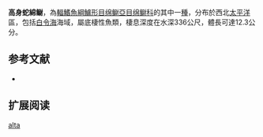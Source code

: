 {{Speciesbox
| name = 高身蛇綿鳚
| image = 
| status = NE
| status_system = IUCN3.1
| genus = Lycenchelys
| species = alta
| authority = [[Toyoshima|Toyoshima]], 1985
| synonyms = *''Lycenchelys altus''<br /><small>Toyoshima, 1985</small>
}}

'''高身蛇綿鳚'''，為[[輻鰭魚綱|輻鰭魚綱]][[鱸形目|鱸形目]][[绵鳚亞目|绵鳚亞目]][[绵鳚科|绵鳚科]]的其中一[[種|種]]，分布於西北[[太平洋|太平洋]]區，包括[[白令海|白令海]]海域，屬底棲性魚類，棲息深度在水深336公尺，體長可達12.3公分。

==参考文献==
*{{FishBase_species|genus=Lycenchelys|species=alta|year=2011|month=12}}

== 扩展阅读 ==
{{refbegin}}
{{wikispecies-inline|Lycenchelys alta|高身蛇綿鳚}}
{{refend}}
{{Taxonbar|from=Q1096894}}

[[Category:蛇綿鳚属|alta]]


{{鱸形目小作品}}